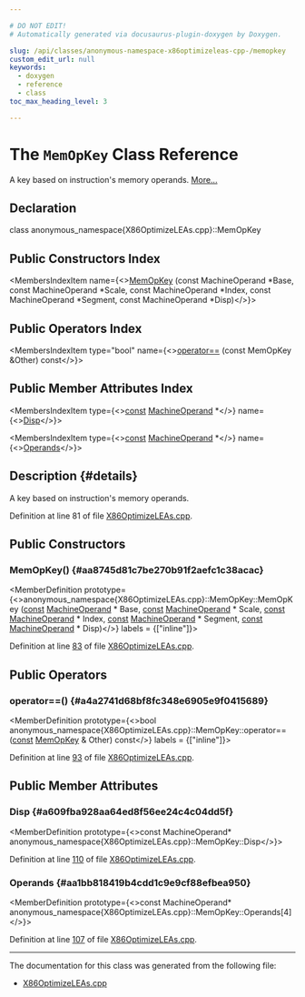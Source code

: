 ```yaml
---

# DO NOT EDIT!
# Automatically generated via docusaurus-plugin-doxygen by Doxygen.

slug: /api/classes/anonymous-namespace-x86optimizeleas-cpp-/memopkey
custom_edit_url: null
keywords:
  - doxygen
  - reference
  - class
toc_max_heading_level: 3

---
```





# The `MemOpKey` Class Reference

<DoxygenPage pluginConfig={pluginConfig}>

A key based on instruction&#39;s memory operands. <a href="#details">More...</a>

## Declaration

<CodeBlock>class anonymous_namespace{X86OptimizeLEAs.cpp}::MemOpKey</CodeBlock>

## Public Constructors Index

<MembersIndex>

<MembersIndexItem
  name={<><a href="#aa8745d81c7be270b91f2aefc1c38acac">MemOpKey</a> (const MachineOperand &#42;Base, const MachineOperand &#42;Scale, const MachineOperand &#42;Index, const MachineOperand &#42;Segment, const MachineOperand &#42;Disp)</>}>
</MembersIndexItem>

</MembersIndex>

## Public Operators Index

<MembersIndex>

<MembersIndexItem
  type="bool"
  name={<><a href="#a4a2741d68bf8fc348e6905e9f0415689">operator==</a> (const MemOpKey &amp;Other) const</>}>
</MembersIndexItem>

</MembersIndex>

## Public Member Attributes Index

<MembersIndex>

<MembersIndexItem
  type={<><a href="/docs/api/files/lib/lib/target/lib/target/aarch64/aarch64promoteconstant-cpp/#a90f8350fecae261c25be85d38b451bff">const</a> <a href="/docs/api/classes/llvm/machineoperand">MachineOperand</a> &#42;</>}
  name={<><a href="#a609fba928aa64ed8f56ee24c4c04dd5f">Disp</a></>}>
</MembersIndexItem>

<MembersIndexItem
  type={<><a href="/docs/api/files/lib/lib/target/lib/target/aarch64/aarch64promoteconstant-cpp/#a90f8350fecae261c25be85d38b451bff">const</a> <a href="/docs/api/classes/llvm/machineoperand">MachineOperand</a> &#42;</>}
  name={<><a href="#aa1bb818419b4cdd1c9e9cf88efbea950">Operands</a></>}>
</MembersIndexItem>

</MembersIndex>

## Description {#details}

A key based on instruction&#39;s memory operands.

Definition at line 81 of file <a href="/docs/api/files/lib/lib/target/lib/target/x86/x86optimizeleas-cpp">X86OptimizeLEAs.cpp</a>.

<SectionDefinition>

## Public Constructors

### MemOpKey() {#aa8745d81c7be270b91f2aefc1c38acac}

<MemberDefinition
  prototype={<>anonymous&#95;namespace&#123;X86OptimizeLEAs.cpp&#125;::MemOpKey::MemOpKey (<a href="/docs/api/files/lib/lib/target/lib/target/aarch64/aarch64promoteconstant-cpp/#a90f8350fecae261c25be85d38b451bff">const</a> <a href="/docs/api/classes/llvm/machineoperand">MachineOperand</a> &#42; Base, <a href="/docs/api/files/lib/lib/target/lib/target/aarch64/aarch64promoteconstant-cpp/#a90f8350fecae261c25be85d38b451bff">const</a> <a href="/docs/api/classes/llvm/machineoperand">MachineOperand</a> &#42; Scale, <a href="/docs/api/files/lib/lib/target/lib/target/aarch64/aarch64promoteconstant-cpp/#a90f8350fecae261c25be85d38b451bff">const</a> <a href="/docs/api/classes/llvm/machineoperand">MachineOperand</a> &#42; Index, <a href="/docs/api/files/lib/lib/target/lib/target/aarch64/aarch64promoteconstant-cpp/#a90f8350fecae261c25be85d38b451bff">const</a> <a href="/docs/api/classes/llvm/machineoperand">MachineOperand</a> &#42; Segment, <a href="/docs/api/files/lib/lib/target/lib/target/aarch64/aarch64promoteconstant-cpp/#a90f8350fecae261c25be85d38b451bff">const</a> <a href="/docs/api/classes/llvm/machineoperand">MachineOperand</a> &#42; Disp)</>}
  labels = {["inline"]}>

Definition at line <a href="/docs/api/files/lib/lib/target/lib/target/x86/x86optimizeleas-cpp/#l00083">83</a> of file <a href="/docs/api/files/lib/lib/target/lib/target/x86/x86optimizeleas-cpp">X86OptimizeLEAs.cpp</a>.
</MemberDefinition>

</SectionDefinition>

<SectionDefinition>

## Public Operators

### operator==() {#a4a2741d68bf8fc348e6905e9f0415689}

<MemberDefinition
  prototype={<>bool anonymous&#95;namespace&#123;X86OptimizeLEAs.cpp&#125;::MemOpKey::operator== (<a href="/docs/api/files/lib/lib/target/lib/target/aarch64/aarch64promoteconstant-cpp/#a90f8350fecae261c25be85d38b451bff">const</a> <a href="/docs/api/classes/anonymous-namespace-x86optimizeleas-cpp-/memopkey">MemOpKey</a> &amp; Other) const</>}
  labels = {["inline"]}>

Definition at line <a href="/docs/api/files/lib/lib/target/lib/target/x86/x86optimizeleas-cpp/#l00093">93</a> of file <a href="/docs/api/files/lib/lib/target/lib/target/x86/x86optimizeleas-cpp">X86OptimizeLEAs.cpp</a>.
</MemberDefinition>

</SectionDefinition>

<SectionDefinition>

## Public Member Attributes

### Disp {#a609fba928aa64ed8f56ee24c4c04dd5f}

<MemberDefinition
  prototype={<>const MachineOperand&#42; anonymous&#95;namespace&#123;X86OptimizeLEAs.cpp&#125;::MemOpKey::Disp</>}>

Definition at line <a href="/docs/api/files/lib/lib/target/lib/target/x86/x86optimizeleas-cpp/#l00110">110</a> of file <a href="/docs/api/files/lib/lib/target/lib/target/x86/x86optimizeleas-cpp">X86OptimizeLEAs.cpp</a>.
</MemberDefinition>

### Operands {#aa1bb818419b4cdd1c9e9cf88efbea950}

<MemberDefinition
  prototype={<>const MachineOperand&#42; anonymous&#95;namespace&#123;X86OptimizeLEAs.cpp&#125;::MemOpKey::Operands&#91;4&#93;</>}>

Definition at line <a href="/docs/api/files/lib/lib/target/lib/target/x86/x86optimizeleas-cpp/#l00107">107</a> of file <a href="/docs/api/files/lib/lib/target/lib/target/x86/x86optimizeleas-cpp">X86OptimizeLEAs.cpp</a>.
</MemberDefinition>

</SectionDefinition>

<hr/>

The documentation for this class was generated from the following file:

<ul>
<li><a href="/docs/api/files/lib/lib/target/lib/target/x86/x86optimizeleas-cpp">X86OptimizeLEAs.cpp</a></li>
</ul>

</DoxygenPage>
